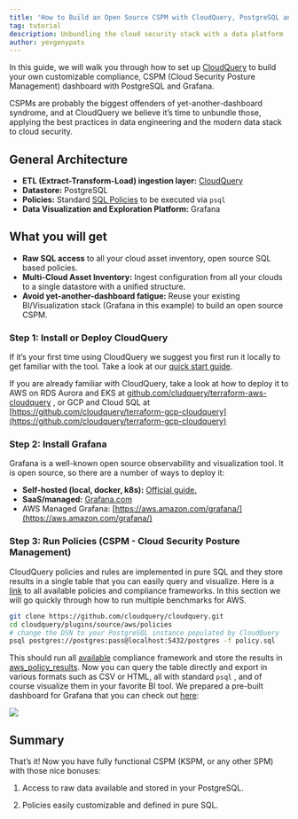 ```yaml
---
title: 'How to Build an Open Source CSPM with CloudQuery, PostgreSQL and Grafana'
tag: tutorial
description: Unbundling the cloud security stack with a data platform
author: yevgenypats
---
```



<HowToGuideHeader/>

In this guide, we will walk you through how to set up [CloudQuery](https://github.com/cloudquery/cloudquery) to build your own customizable compliance, CSPM (Cloud Security Posture Management) dashboard with PostgreSQL and Grafana.

CSPMs are probably the biggest offenders of yet-another-dashboard syndrome, and at CloudQuery we believe it’s time to unbundle those, applying the best practices in data engineering and the modern data stack to cloud security.

## General Architecture

- **ETL (Extract-Transform-Load) ingestion layer:** [CloudQuery](https://github.com/cloudquery/cloudquery)
- **Datastore:** PostgreSQL
- **Policies:** Standard [SQL Policies](https://hub.cloudquery.io/addons/transformation) to be executed via `psql`
- **Data Visualization and Exploration Platform:** Grafana

## What you will get

- **Raw SQL access** to all your cloud asset inventory, open source SQL based policies.
- **Multi-Cloud Asset Inventory:** Ingest configuration from all your clouds to a single datastore with a unified structure.
- **Avoid yet-another-dashboard fatigue:** Reuse your existing BI/Visualization stack (Grafana in this example) to build an open source CSPM.

### Step 1: **Install or Deploy CloudQuery**

If it’s your first time using CloudQuery we suggest you first run it locally to get familiar with the tool. Take a look at our [quick start guide](/docs/quickstart).

If you are already familiar with CloudQuery, take a look at how to deploy it to AWS on RDS Aurora and EKS at [github.com/cludquery/terraform-aws-cloudquery](https://github.com/cloudquery/terraform-aws-cloudquery) , or GCP and Cloud SQL at [https://github.com/cloudquery/terraform-gcp-cloudquery](https://github.com/cloudquery/terraform-gcp-cloudquery)

### Step 2: **Install Grafana**

Grafana is a well-known open source observability and visualization tool. It is open source, so there are a number of ways to deploy it:

- **Self-hosted (local, docker, k8s):** [Official guide.](https://grafana.com/docs/grafana/latest/setup-grafana/installation/)
- **SaaS/managed:** [Grafana.com](https://grafana.com/)
- AWS Managed Grafana: [https://aws.amazon.com/grafana/](https://aws.amazon.com/grafana/)

### Step 3: Run Policies (CSPM - Cloud Security Posture Management)

CloudQuery policies and rules are implemented in pure SQL and they store results in a single table that you can easily query and visualize. Here is a [link](https://hub.cloudquery.io/addons/transformation) to all available policies and compliance frameworks. In this section we will go quickly through how to run multiple benchmarks for AWS.

```bash copy
git clone https://github.com/cloudquery/cloudquery.git
cd cloudquery/plugins/source/aws/policies
# change the DSN to your PostgreSQL instance populated by CloudQuery
psql postgres://postgres:pass@localhost:5432/postgres -f policy.sql
```

This should run all [available](https://hub.cloudquery.io/plugins/source/cloudquery/aws) compliance framework and store the results in [aws_policy_results](https://hub.cloudquery.io/plugins/source/cloudquery/aws). Now you can query the table directly and export in various formats such as CSV or HTML, all with standard `psql` , and of course visualize them in your favorite BI tool. We prepared a pre-built dashboard for Grafana that you can check out [here](https://github.com/cloudquery/cloudquery/tree/main/plugins/source/aws/dashboards):

![](/images/blog/open-source-cspm/image0.png)

## Summary

That’s it! Now you have fully functional CSPM (KSPM, or any other SPM) with those nice bonuses:

1. Access to raw data available and stored in your PostgreSQL.

2. Policies easily customizable and defined in pure SQL.
